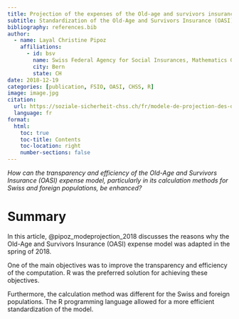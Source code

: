 ```yaml
---
title: Projection of the expenses of the Old-age and survivors insurance
subtitle: Standardization of the Old-Age and Survivors Insurance (OASI) expense model
bibliography: references.bib
author:
  - name: Layal Christine Pipoz
    affiliations:
      - id: bsv
        name: Swiss Federal Agency for Social Insurances, Mathematics Group
        city: Bern
        state: CH
date: 2018-12-19
categories: [publication, FSIO, OASI, CHSS, R]
image: image.jpg
citation: 
  url: https://soziale-sicherheit-chss.ch/fr/modele-de-projection-des-depenses-de-lavs/
  language: fr 
format:
  html:
    toc: true
    toc-title: Contents
    toc-location: right
    number-sections: false
---
```


*How can the transparency and efficiency of the Old-Age and Survivors Insurance (OASI) expense model, particularly in its calculation methods for Swiss and foreign populations, be enhanced?*

# Summary

In this article, @pipoz_modeprojection_2018 discusses the reasons why the Old-Age and Survivors Insurance (OASI) expense model was adapted in the spring of 2018.

One of the main objectives was to improve the transparency and efficiency of the computation. R was the preferred solution for achieving these objectives.

Furthermore, the calculation method was different for the Swiss and foreign populations. The R programming language allowed for a more efficient standardization of the model.


